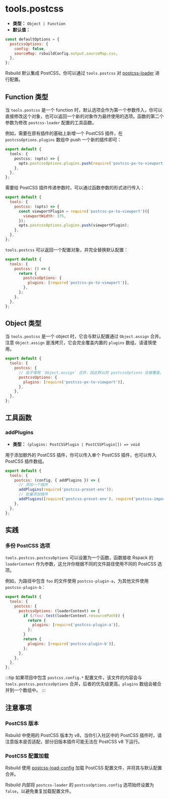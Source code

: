# tools.postcss

- **类型：** `Object | Function`
- **默认值：**

```js
const defaultOptions = {
  postcssOptions: {
    config: false,
    sourceMap: rsbuildConfig.output.sourceMap.css,
  },
};
```

Rsbuild 默认集成 PostCSS，你可以通过 `tools.postcss` 对 [postcss-loader](https://github.com/webpack-contrib/postcss-loader) 进行配置。

## Function 类型

当 `tools.postcss` 是一个 function 时，默认选项会作为第一个参数传入，你可以直接修改这个对象，也可以返回一个新的对象作为最终使用的选项。函数的第二个参数为修改 `postcss-loader` 配置的工具函数。

例如，需要在原有插件的基础上新增一个 PostCSS 插件，在 `postcssOptions.plugins` 数组中 push 一个新的插件即可：

```ts
export default {
  tools: {
    postcss: (opts) => {
      opts.postcssOptions.plugins.push(require('postcss-px-to-viewport'));
    },
  },
};
```

需要给 PostCSS 插件传递参数时，可以通过函数参数的形式进行传入：

```js
export default {
  tools: {
    postcss: (opts) => {
      const viewportPlugin = require('postcss-px-to-viewport')({
        viewportWidth: 375,
      });
      opts.postcssOptions.plugins.push(viewportPlugin);
    },
  },
};
```

`tools.postcss` 可以返回一个配置对象，并完全替换默认配置：

```js
export default {
  tools: {
    postcss: () => {
      return {
        postcssOptions: {
          plugins: [require('postcss-px-to-viewport')],
        },
      };
    },
  },
};
```

## Object 类型

当 `tools.postcss` 是一个 object 时，它会与默认配置通过 `Object.assign` 合并。注意 `Object.assign` 是浅拷贝，它会完全覆盖内置的 `plugins` 数组，请谨慎使用。

```js
export default {
  tools: {
    postcss: {
      // 由于使用 `Object.assign` 合并，因此默认的 postcssOptions 会被覆盖。
      postcssOptions: {
        plugins: [require('postcss-px-to-viewport')],
      },
    },
  },
};
```

## 工具函数

### addPlugins

- **类型：** `(plugins: PostCSSPlugin | PostCSSPlugin[]) => void`

用于添加额外的 PostCSS 插件，你可以传入单个 PostCSS 插件，也可以传入 PostCSS 插件数组。

```js
export default {
  tools: {
    postcss: (config, { addPlugins }) => {
      // 添加一个插件
      addPlugins(require('postcss-preset-env'));
      // 批量添加插件
      addPlugins([require('postcss-preset-env'), require('postcss-import')]);
    },
  },
};
```

## 实践

### 多份 PostCSS 选项

`tools.postcss.postcssOptions` 可以设置为一个函数，函数接收 Rspack 的 `loaderContext` 作为参数，这允许你根据不同的文件路径使用不同的 PostCSS 选项。

例如，为路径中包含 `foo` 的文件使用 `postcss-plugin-a`，为其他文件使用 `postcss-plugin-b`：

```js
export default {
  tools: {
    postcss: {
      postcssOptions: (loaderContext) => {
        if (/foo/.test(loaderContext.resourcePath)) {
          return {
            plugins: [require('postcss-plugin-a')],
          };
        }
        return {
          plugins: [require('postcss-plugin-b')],
        };
      },
    },
  },
};
```

:::tip
如果项目中包含 `postcss.config.*` 配置文件，该文件的内容会与 `tools.postcss.postcssOptions` 合并，后者的优先级更高，`plugins` 数组会被合并到一个数组中。
:::

## 注意事项

### PostCSS 版本

Rsbuild 中使用的 PostCSS 版本为 v8，当你引入社区中的 PostCSS 插件时，请注意版本是否适配，部分旧版本插件可能无法在 PostCSS v8 下运行。

### PostCSS 配置加载

Rsbuild 使用 [postcss-load-config](https://github.com/postcss/postcss-load-config) 加载 PostCSS 配置文件，并将其与默认配置合并。

Rsbuild 内部将 `postcss-loader` 的 `postcssOptions.config` 选项始终设置为 `false`，以避免重复加载配置文件。
